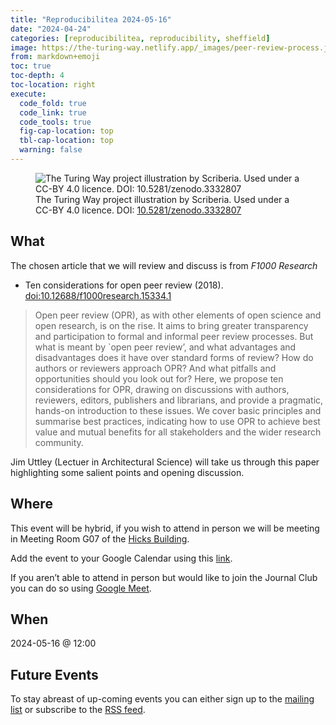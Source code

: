 ```yaml
---
title: "Reproducibilitea 2024-05-16"
date: "2024-04-24"
categories: [reproducibilitea, reproducibility, sheffield]
image: https://the-turing-way.netlify.app/_images/peer-review-process.jpg
from: markdown+emoji
toc: true
toc-depth: 4
toc-location: right
execute:
  code_fold: true
  code_link: true
  code_tools: true
  fig-cap-location: top
  tbl-cap-location: top
  warning: false
---
```


![The Turing Way project illustration by Scriberia. Used under a CC-BY 4.0 licence. DOI:
[10.5281/zenodo.3332807](https://doi.org/10.5281/zenodo.3332807)](https://the-turing-way.netlify.app/_images/peer-review-process.jpg)

## What

The chosen article that we will review and discuss is from _F1000 Research_

+ Ten considerations for open peer review
  (2018). [doi:10.12688/f1000research.15334.1](https://doi.org/10.12688/f1000research.15334.1)

> Open peer review (OPR), as with other elements of open science and open research, is on the rise. It aims to bring
> greater transparency and participation to formal and informal peer review processes. But what is meant by `open peer
> review', and what advantages and disadvantages does it have over standard forms of review? How do authors or reviewers
> approach OPR? And what pitfalls and opportunities should you look out for? Here, we propose ten considerations for OPR,
> drawing on discussions with authors, reviewers, editors, publishers and librarians, and provide a pragmatic, hands-on
> introduction to these issues. We cover basic principles and summarise best practices, indicating how to use OPR to
> achieve best value and mutual benefits for all stakeholders and the wider research community.

Jim Uttley (Lectuer in Architectural Science) will take us through this paper highlighting some salient points and
opening discussion.

## Where

This event will be hybrid, if you wish to attend in person we will be meeting in Meeting Room G07 of the
[Hicks Building](https://www.openstreetmap.org/relation/16133670).

Add the event to your Google Calendar using this
[link](https://calendar.google.com/calendar/event?action=TEMPLATE&tmeid=MmRvZWtlMWhkaXBoazUxa3RtZmEyM2tkbTAgbi5zaGVwaGFyZEBzaGVmZmllbGQuYWMudWs&tmsrc=n.shephard%40sheffield.ac.uk).

If you aren't able to attend in person but would like to join the Journal Club you can do so using [Google
Meet](https://meet.google.com/hvf-awcg-uxu).

## When

2024-05-16 @ 12:00

## Future Events

To stay abreast of up-coming events you can either sign up to the [mailing
list](https://groups.google.com/a/sheffield.ac.uk/g/reproducibilitea) or subscribe to the [RSS
feed](https://reproducibilitea-sheffield.github.io/index.xml).
